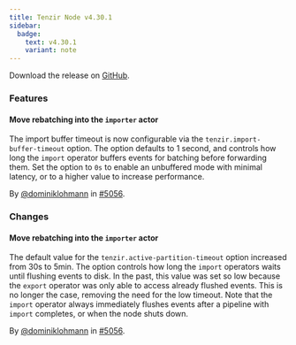 ```yaml
---
title: Tenzir Node v4.30.1
sidebar:
  badge:
    text: v4.30.1
    variant: note
---
```


Download the release on [GitHub](https://github.com/tenzir/tenzir/releases/tag/v4.30.1).

### Features

#### Move rebatching into the `importer` actor

The import buffer timeout is now configurable via the
`tenzir.import-buffer-timeout` option. The option defaults to 1 second, and
controls how long the `import` operator buffers events for batching before
forwarding them. Set the option to `0s` to enable an unbuffered mode with
minimal latency, or to a higher value to increase performance.

By [@dominiklohmann](https://github.com/dominiklohmann) in [#5056](https://github.com/tenzir/tenzir/pull/5056).

### Changes

#### Move rebatching into the `importer` actor

The default value for the `tenzir.active-partition-timeout` option increased
from 30s to 5min. The option controls how long the `import` operators waits
until flushing events to disk. In the past, this value was set so low because
the `export` operator was only able to access already flushed events. This is no
longer the case, removing the need for the low timeout. Note that the `import`
operator always immediately flushes events after a pipeline with `import`
completes, or when the node shuts down.

By [@dominiklohmann](https://github.com/dominiklohmann) in [#5056](https://github.com/tenzir/tenzir/pull/5056).
